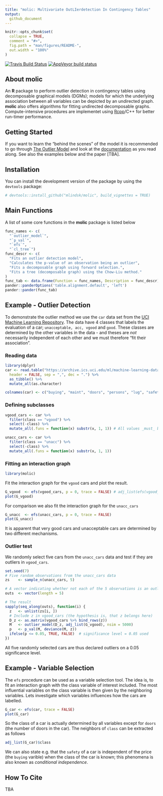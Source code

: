 ```yaml
---
title: "molic: Multivariate OutLIerdetection In Contingency Tables"
output:
  github_document
---
```


<!-- README.md is generated from README.Rmd. Please edit that file -->

```r
knitr::opts_chunk$set(
  collapse = TRUE,
  comment = "#>",
  fig.path = "man/figures/README-",
  out.width = "100%"
)
```

[![Travis Build Status](https://travis-ci.com/mlindsk/molic.svg?token=AuXvB5mAnHuxQxKszxph&branch=master)](https://travis-ci.com/mlindsk/molic)
[![AppVeyor build status](https://ci.appveyor.com/api/projects/status/github/mlindsk/molic?branch=master&svg=true)](https://ci.appveyor.com/project/mlindsk/molic)

## About molic

An **R** package to perform outlier detection in contingency tables using decomposable graphical models (DGMs); models for which the underlying association between all variables can be depicted by an undirected graph. **molic** also offers algorithms for fitting undirected decomposable graphs. Compute-intensive procedures are implementet using [Rcpp](http://www.rcpp.org/)/C++ for better run-timer performance.

## Getting Started
If you want to learn the "behind the scenes" of the model it is recommended to go through [The Outlier Model](https://mlindsk.github.io/molic/articles/) and look at the [documentation](https://mlindsk.github.io/molic/reference/index.html) as you read along. See also the examples below and the paper [TBA].

## Installation
You can install the development version of the package by using the `devtools` package:

```r
# devtools::install_github("mlindsk/molic", build_vignettes = TRUE)
```

## Main Functions
A list of some core functions in the **molic** package is listed below

```r
func_names <- c(
  "`outlier_model`",
  "`p_val`",
  "`efs`",
  "`cl_tree`")
func_descr <- c(
  "Fits an outlier detection model",
  "Calculates the p-value of an observation being an outlier",
  "Fits a decomposable graph using forward selection.",
  "Fits a tree (decomposable graph) using the Chow-Liu method."
)
func_tab <- data.frame(Function = func_names, Description = func_descr)
pander::panderOptions('table.alignment.default', 'left')
pander::pander(func_tab)
```

## Example - Outlier Detection

To demonstrate the outlier method we use the `car` data set from the [UCI Machine Learning Repository](https://archive.ics.uci.edu/ml/index.php). The data have $4$ classes that labels the evaluation of a car; `unacceptable, acc, vgood` and `good`. These classes are determined by the other variables in the data - and theses are _not_ necessarily independent of each other and we must therefore "fit their association".

### Reading data

```r
library(dplyr)
car <- read.table("https://archive.ics.uci.edu/ml/machine-learning-databases/car/car.data",
  header = FALSE, sep = ",", dec = ".") %>%
  as_tibble() %>%
  mutate_all(as.character)

colnames(car) <- c("buying", "maint", "doors", "persons", "lug", "safety", "class")
```

### Defining subclasses

```r
vgood_cars <- car %>%
  filter(class == "vgood") %>%
  select(-class) %>%
  mutate_all(.funs = function(x) substr(x, 1, 1)) # All values _must_ be a single character!

unacc_cars <- car %>%
  filter(class == "unacc") %>%
  select(-class) %>%
  mutate_all(.funs = function(x) substr(x, 1, 1))
```

### Fitting an interaction graph

```r
library(molic)
```

Fit the interaction graph for the `vgood` cars and plot the result.

```r
G_vgood  <- efs(vgood_cars, p = 0, trace = FALSE) # adj_list(efs(vgood_cars, p = 0, trace = FALSE))
plot(G_vgood)
```

For comparison we also fit the interaction graph for the `unacc_cars`

```r
G_unacc  <- efs(unacc_cars, p = 0, trace = FALSE)
plot(G_unacc)
```

It is apparent that very good cars and unacceptable cars are determined by two different mechanisms.

### Outlier test

We randomly select five cars from the `unacc_cars` data and test if they are outliers in `vgood_cars`.

```r
set.seed(7)
# Five random observations from the unacc_cars data
zs    <- sample_n(unacc_cars, 5)

# A vector indicating whether not each of the 5 observations is an outlier in vgood_cars
outs  <- vector(length = 5)

# The result
sapply(seq_along(outs), function(i) {
  z   <- unlist(zs[i, ])
  # Include z in vgood_cars (the hypothesis is, that z belongs here)
  D_z <- as.matrix(vgood_cars %>% bind_rows(z))
  M   <- outlier_model(D_z, adj_list(G_vgood), nsim = 5000)
  p   <- p_val(M, deviance(M, z))
  ifelse(p <= 0.05, TRUE, FALSE)  # significance level = 0.05 used
})
```
All five randomly selected cars are thus declared outliers on a $0.05$ significance level.

## Example - Variable Selection
The `efs` procedure can be used as a variable selection tool. The idea is, to fit an interaction graph with the class variable of interest included. The most influential variables on the class variable is then given by the neighboring variables. Lets investigate which variables influences how the cars are labelled.

```r
G_car <- efs(car, trace = FALSE)
plot(G_car)
```

So the class of a car is actually determined by all variables except for `doors` (the number of doors in the car). The neighbors of `class` can be extracted as follows

```r
adj_list(G_car)$class
```
We can also state e.g. that the `safety` of a car is independent of the price (the `buying` varible) when the class of the car is known; this phenomena is also known as _conditional independence_. 

<!-- ## Example - Specify a Priori Knowledge -->
<!-- If you know some relations between variables in advance it is possible to take this into account before fitting the graph. Assume, that we know the `doors` variable is associated with the `class` variable. We could then initialize an adjacency list with this information as follows. -->

<!-- # A variable with no neighbors have value = character(0) -->
<!-- ## adj <- lapply(colnames(car), function(x) character(0)) -->
<!-- ## names(adj) <- colnames(car) -->
<!-- ## adj$class <- "doors" -->

<!-- ## X <- as_efs(car, adj) -->
<!-- ## X$G_adj -->

<!-- ## ls(envir = X$ht) -->
<!-- ## ls(envir = cl_tree(car)$ht) -->

<!-- ## efs(df, cl_tree(car)) -->
<!-- ## efs(car, as_efs(car, adj)) -->

## How To Cite
TBA
